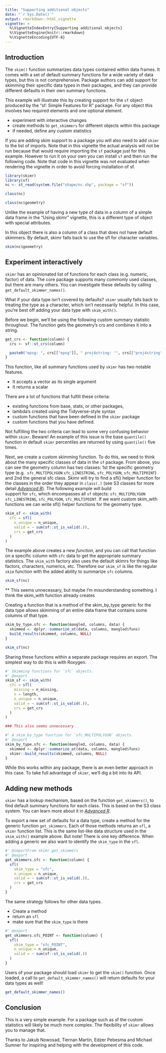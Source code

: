 ```yaml
---
title: "Supporting additional objects"
date: "`r Sys.Date()`"
output: rmarkdown::html_vignette
vignette: >
  %\VignetteIndexEntry{Supporting additional objects}
  %\VignetteEngine{knitr::rmarkdown}
  %\VignetteEncoding{UTF-8}
---
```

## Introduction

The `skim()` function summarizes data types contained within data frames. It
comes with a set of default summary functions for a wide variety of data types,
but this is not comprehensive. Package authors can add support for skimming
their specific data types in their packages, and they can provide different
defaults in their own summary functions.

This example will illustrate this by creating support for the `sf` object
produced by the  "sf: Simple Features for R" package. For any object this
involves two required elements and one optional element.

- experiment with interactive changes
- create methods to `get_skimmers` for different objects within this package
- if needed, define any custom statistics

If you are adding skim support to a package you will also need to add `skimr`
to the list of imports. Note that in this vignette the actual analysis will
not be run because that would require importing the `sf` package just for this
example.  However to run it on your own you can install `sf` and then run the
following code.  Note that code in this vignette was not evaluated when
rendering the vignette in order to avoid forcing installation of sf.

```r
library(skimr)
library(sf)
nc <- st_read(system.file("shape/nc.shp", package = "sf"))
```


```r
class(nc)

class(nc$geometry)
```

Unlike the example of having a new type of data in a column of a simple data 
frame in the "Using skimr" vignette, this is a different type of object 
with special attributes.

In this object there is also a column of a class that does not have default
skimmers. By default, skimr falls back to use the sfl for character variables. 

```r
skim(nc$geometry)
```


## Experiment interactively

`skimr` has an opinionated list of functions for each class (e.g. numeric,
factor)  of data. The core package supports many commonly used classes,
but there are many others. You can investigate these defaults by calling
`get_default_skimmer_names()`.

What if your data type isn't covered by defaults? `skimr` usually falls
back to treating the type as a character, which isn't necessarily helpful. In
this case, you're best off adding your data type with `skim_with()`.

Before we begin, we'll be using the following custom summary statistic
throughout. The function gets the geometry's crs and combines it into a string.

```r
get_crs <- function(column) {
  crs <- sf::st_crs(column)

  paste0("epsg: ", crs[["epsg"]], " proj4string: '", crs[["proj4string"]], "'")
}
```

This function, like all summary functions used by `skimr` has two notable
features.

*  It accepts a vector as its single argument
*  It returns a scalar

There are a lot of functions that fulfill these criteria:

* existing functions from base, stats, or other packages,
* lambda's created using the Tidyverse-style syntax
* custom functions that have been defined in the `skimr` package
* custom functions that you have defined.

Not fulfilling the two criteria can lead to some very confusing behavior within
`skimr`. Beware! An example of this issue is the base `quantile()` function in
default `skimr` percentiles are returned by using `quantile()` five 
times.

Next, we create a custom skimming function. To do this, we need to think about
the many specific classes of data in the `sf` package.  From above, you can see 
the geometry column has two classes: 1st the specific geometry type (e.g. 
`sfc_MULTIPOLYGON` `sfc_LINESTRING`, `sfc_POLYGON`, `sfc_MULTIPOINT`) and 2nd the 
general sfc class. Skimr will try to find a sfl() helper function for the classes 
in the order they appear in `class(.)` (see S3 classes for more detail 
[*Advanced R*](https://adv-r.hadley.nz/s3.html)). The following example will build  
support for `sfc`, which encompasses all `sf` objects: `sfc_MULTIPOLYGON` 
`sfc_LINESTRING`, `sfc_POLYGON`, `sfc_MULTIPOINT`. If we want custom skim_with 
functions we can write sfl() helper functions for the geometry type. 


```r
skim_sf <- skim_with(
  sfc = sfl(
    n_unique = n_unique,
    valid = ~ sum(sf::st_is_valid(.)),
    crs = get_crs
  )
)
```

The example above creates a new *function*, and you can call that function on
a specific column with `sfc` data to get the appropriate summary 
statistics. The `skim_with` factory also uses the default skimrs for things 
like factors, characters, numerics, etc. Therefore our `skim_sf` is like the regular
`skim` function with the added ability to summarize `sfc` columns.

```r
skim_sf(nc)
```

** This seems unnecessary, but maybe I'm misunderstanding something. I think the skim_with function already creates 

Creating a function that is a method of the skim_by_type generic
for the data type allows skimming of an entire data frame that contains some 
columns of that type.

```r
skim_by_type.sfc <- function(mangled, columns, data) {
  skimmed <- dplyr::summarize_at(data, columns, mangled$funs)
  build_results(skimmed, columns, NULL)
}
```

```r
skim_sf(nc)
```


Sharing these functions within a separate package requires an export. 
The simplest way to do this is with Roxygen.

```r
#' Skimming functions for `sfc` objects.
#' @export
skim_sf <- skim_with(
  sfc = sfl(
    missing = n_missing,
    n = length,
    n_unique = n_unique,
    valid = ~ sum(sf::st_is_valid(.)),
    crs = get_crs
  )
)

### This also seems unnecessary

#' A skim_by_type function for `sfc_MULTIPOLYGON` objects.
#' @export
skim_by_type.sfc <- function(mangled, columns, data) {
  skimmed <- dplyr::summarize_at(data, columns, mangled$funs)
  skimr::build_results(skimmed, columns, NULL)
}
```

While this works within any package, there is an even better approach in this
case. To take full advantage of `skimr`, we'll dig a bit into its API.

## Adding new methods

`skimr` has a lookup mechanism, based on the function `get_skimmers()`, to
find default summary functions for each class. This is based on the S3 class
system. You can learn more about it in
[*Advanced R*](https://adv-r.hadley.nz/s3.html).

To export a new set of defaults for a data type, create a method for the generic
function `get_skimmers`. Each of those methods returns an `sfl`, a `skimr`
function list. This is the same list-like data structure used in the
`skim_with()` example above. But note! There is one key difference. When adding
a generic we also want to identify the `skim_type` in the `sfl`.

```r
#' @importFrom skimr get_skimmers
#' @export
get_skimmers.sfc <- function(column) {
  sfl(
    skim_type = "sfc",
    n_unique = n_unique,
    valid = ~ sum(sf::st_is_valid(.)),
    crs = get_crs
  )
}
```

The same strategy follows for other data types.

* Create a method
* return an `sfl`
* make sure that the `skim_type` is there

```r
#' @export
get_skimmers.sfc_POINT <- function(column) {
  sfl(
    skim_type = "sfc_POINT",
    n_unique = n_unique,
    valid = ~ sum(sf::st_is_valid(.))
  )
}
```

Users of your package should load `skimr` to get the `skim()` function. Once
loaded, a call to `get_default_skimmer_names()` will return defaults for your
data types as well!

```r
get_default_skimmer_names()
```

## Conclusion

This is a very simple example. For a package such as sf the custom statistics
will likely  be much more complex. The flexibility of `skimr` allows you to
manage that.

Thanks to Jakub Nowosad, Tiernan Martin, Edzer Pebesma and Michael Sumner for
inspiring and helping with the development of this code.
